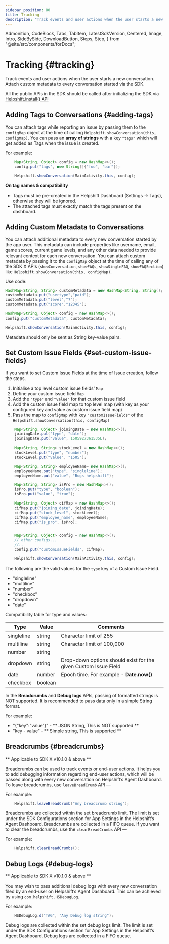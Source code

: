 ```yaml
---
sidebar_position: 80
title: Tracking
description: "Track events and user actions when the user starts a new conversation. Attach custom metadata to every conversation started via the SDK."
---
```


  Admonition,
  CodeBlock,
  Tabs,
  TabItem,
  LatestSdkVersion,
  Centered,
  Image,
  Intro,
  SideBySide,
  DownloadButton,
  Steps,
  Step,
} from "@site/src/components/forDocs";

# Tracking {#tracking}

<Intro>

Track events and user actions when the user starts a new conversation.
Attach custom metadata to every conversation started via the SDK.

</Intro>

<Admonition type="info" title="Note">

All the public APIs in the SDK should be called after initializing the SDK via [Helpshift.install() API](/sdkx_android/getting-started#start-using)

</Admonition>

## Adding Tags to Conversations {#adding-tags}

You can attach tags while reporting an issue by passing them to the `configMap` object at the time of calling `Helpshift.showConversation(this, configMap)`. You can pass an **array of strings** with a key `"tags"` which will get added as Tags when the issue is created.

For example:

```java
    Map<String, Object> config = new HashMap<>();
    config.put("tags", new String[]{"foo", "bar"});

    Helpshift.showConversation(MainActivity.this, config);
```

<Admonition type="info" title="Note">

**On tag names & compatibility**

- Tags must be pre-created in the Helpshift Dashboard (Settings → Tags), otherwise they will be ignored.
- The attached tags must exactly match the tags present on the dashboard.

</Admonition>

## Adding Custom Metadata to Conversations

You can attach additional metadata to every new conversation started by the app user. This metadata can include properties like username, email, game scores, current game levels, and any other data needed to provide relevant context for each new conversation. You can attach custom metadata by passing it to the `configMap` object at the time of calling any of the SDK X APIs (`showConversation`, `showFAQs`, `showSingleFAQ`, `showFAQSection`) like `Helpshift.showConversation(this, configMap)`.

Use code:

```java
HashMap<String, String> customMetadata = new HashMap<String, String();
customMetadata.put("usertype","paid");
customMetadata.put("level","7");
customMetadata.put("score","12345");

HashMap<String, Object> config = new HashMap<>();
config.put("customMetadata", customMetadata);

Helpshift.showConversation(MainActivity.this, config);
```

<Admonition type="info" title="Note">

Metadata should only be sent as String key-value pairs.

</Admonition>

## Set Custom Issue Fields {#set-custom-issue-fields}

If you want to set Custom Issue Fields at the time of Issue creation, follow the steps.

1. Initialise a top level custom issue fields' `Map`
2. Define your custom issue field `Map`
3. Add the `"type"` and `"value"` for that custom issue field
4. Add the custom issue field map to top level map (with key as your configured key and value as custom issue field map)
5. Pass the map to `configMap` with key `"customIssueFields"` of the `Helpshift.showConversation(this, configMap)`

```java
    Map<String, Object> joiningDate = new HashMap<>();
    joiningDate.put("type", "date");
    joiningDate.put("value", 1505927361535L);

    Map<String, String> stockLevel = new HashMap<>();
    stockLevel.put("type", "number");
    stockLevel.put("value", "1505");

    Map<String, String> employeeName= new HashMap<>();
    employeeName.put("type", "singleline");
    employeeName.put("value", "Bugs helpshift");

    Map<String, String> isPro = new HashMap<>();
    isPro.put("type", "boolean");
    isPro.put("value", "true");

    Map<String, Object> cifMap = new HashMap<>();
    cifMap.put("joining_date", joiningDate);
    cifMap.put("stock_level", stockLevel);
    cifMap.put("employee_name", employeeName);
    cifMap.put("is_pro", isPro);


    Map<String, Object> config = new HashMap<>();
    // other configs...
    //..
    config.put("customIssueFields", cifMap);

    Helpshift.showConversation(MainActivity.this, config);
```

The following are the valid values for the `type` key of a Custom Issue Field.

- "singleline"
- "multiline"
- "number"
- "checkbox"
- "dropdown"
- "date"

Compatibility table for type and values:

| Type       | Value   | Comments                                                        |
| ---------- | ------- | --------------------------------------------------------------- |
| singleline | string  | Character limit of 255                                          |
| multiline  | string  | Character limit of 100,000                                      |
| number     | string  |                                                                 |
| dropdown   | string  | Drop-down options should exist for the given Custom Issue Field |
| date       | number  | Epoch time. For example - **Date.now()**                        |
| checkbox   | boolean |                                                                 |

<Admonition type="info" title="Note">

In the **Breadcrumbs** and **Debug logs** APIs, passing of formatted strings is NOT supported. It is recommended to pass data only in a simple String format.

<p className="m-0">For example:</p>

* "{\"key\":\"value\"}" - ** JSON String, This is NOT supported **
* "key - value" - ** Simple string, This is supported **

</Admonition>

## Breadcrumbs {#breadcrumbs}

<Admonition type="info" title="Note">

** Applicable to SDK X v10.1.0 & above **

</Admonition>

Breadcrumbs can be used to track events or end-user actions. It helps you to add debugging information regarding end-user actions, which will be passed along with every new conversation on Helpshift’s Agent Dashboard. To leave breadcrumbs, use `leaveBreadCrumb` API —

For example:

```java
    Helpshift.leaveBreadCrumb("Any breadcrumb string");
```

Breadcrumbs are collected within the set breadcrumb limit. The limit is set under the SDK Configurations section for App Settings in the Helpshift’s Agent Dashboard. Breadcrumbs are collected in a FIFO queue. If you want to clear the breadcrumbs, use the `clearBreadCrumbs` API —

For example:

```java
    Helpshift.clearBreadCrumbs();
```

## Debug Logs {#debug-logs}

<Admonition type="info" title="Note">

** Applicable to SDK X v10.1.0 & above **

</Admonition>

You may wish to pass additional debug logs with every new conversation filed by an end-user on Helpshift’s Agent Dashboard. This can be achieved by using `com.helpshift.HSDebugLog`.

For example:

```java
    HSDebugLog.d("TAG", "Any Debug log string");
```

Debug logs are collected within the set debug logs limit. The limit is set under the SDK Configurations section for App Settings in the Helpshift’s Agent Dashboard. Debug logs are collected in a FIFO queue.
